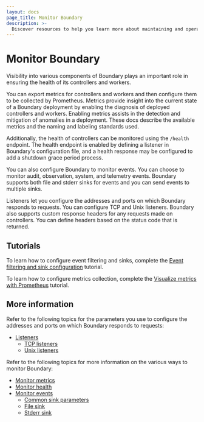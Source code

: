 ```yaml
---
layout: docs
page_title: Monitor Boundary
description: >-
  Discover resources to help you learn more about maintaining and operating Boundary, including information about metrics and health.
---
```


# Monitor Boundary

Visibility into various components of Boundary plays an important role in
ensuring the health of its controllers and workers.

You can export metrics for controllers
and workers and then configure them to be collected by Prometheus. Metrics
provide insight into the current state of a Boundary deployment by enabling the
diagnosis of deployed controllers and workers. Enabling metrics assists in the
detection and mitigation of anomalies in a deployment.
These docs describe the available metrics and the naming and labeling standards
used.

Additionally, the health of controllers can be monitored using the
`/health` endpoint. The health endpoint is enabled by defining a listener in
Boundary's configuration file, and a health response may be configured to add a
shutdown grace period process.

You can also configure Boundary to monitor events.
You can choose to monitor audit, observation, system, and telemetry events.
Boundary supports both file and stderr sinks for events and you can send events to multiple sinks.

Listeners let you configure the addresses and ports on which Boundary responds to requests.
You can configure TCP and Unix listeners.
Boundary also supports custom response headers for any requests made on controllers.
You can define headers based on the status code that is returned.

## Tutorials

To learn how to configure event filtering and sinks, complete the [Event filtering and sink configuration](/boundary/tutorials/self-managed-deployment/event-logging) tutorial.

To learn how to configure metrics collection, complete the [Visualize metrics with Prometheus](/boundary/tutorials/self-managed-deployment/prometheus-metrics) tutorial.

## More information

Refer to the following topics for the parameters you use to configure the addresses and ports on which Boundary responds to requests:

- [Listeners](/boundary/docs/monitor/listeners)
   - [TCP listeners](/boundary/docs/monitor/listeners/tcp)
   - [Unix listeners](/boundary/docs/monitor/listeners/unix)

Refer to the following topics for more information on the various ways to monitor Boundary:

- [Monitor metrics](/boundary/docs/monitor/metrics)
- [Monitor health](/boundary/docs/monitor/health)
- [Monitor events](/boundary/docs/monitor/events)
   - [Common sink parameters](/boundary/docs/monitor/events/common)
   - [File sink](/boundary/docs/monitor/events/file)
   - [Stderr sink](/boundary//docs/monitor/events/stderr)
